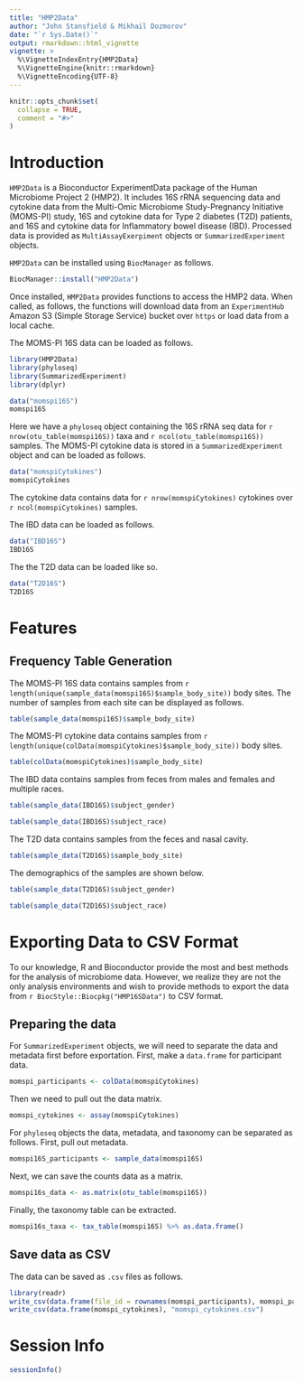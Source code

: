 ---
title: "HMP2Data"
author: "John Stansfield & Mikhail Dozmorov"
date: "`r Sys.Date()`"
output: rmarkdown::html_vignette
vignette: >
  %\VignetteIndexEntry{HMP2Data}
  %\VignetteEngine{knitr::rmarkdown}
  %\VignetteEncoding{UTF-8}
---

```{r setup, include = FALSE}
knitr::opts_chunk$set(
  collapse = TRUE,
  comment = "#>"
)
```


# Introduction

`HMP2Data` is a Bioconductor ExperimentData package of the Human Microbiome Project 2 (HMP2). It includes 16S rRNA sequencing data and cytokine data from the Multi-Omic Microbiome Study-Pregnancy Initiative (MOMS-PI) study, 16S and cytokine data for Type 2 diabetes (T2D) patients, and 16S and cytokine data for Inflammatory bowel disease (IBD). Processed data is provided as `MultiAssayExerpiment` objects or `SummarizedExperiment` objects. 

`HMP2Data` can be installed using `BiocManager` as follows.

```{r, eval = FALSE}
BiocManager::install("HMP2Data")
```

Once installed, `HMP2Data` provides functions to access the HMP2 data. When called, as follows, the functions will download data from an `ExperimentHub` Amazon S3 (Simple Storage Service) bucket over `https` or load data from a local cache.

The MOMS-PI 16S data can be loaded as follows.

```{r, message=FALSE}
library(HMP2Data)
library(phyloseq)
library(SummarizedExperiment)
library(dplyr)

data("momspi16S")
momspi16S
```

Here we have a `phyloseq` object containing the 16S rRNA seq data for `r nrow(otu_table(momspi16S))` taxa and `r ncol(otu_table(momspi16S))` samples. The MOMS-PI cytokine data is stored in a `SummarizedExperiment` object and can be loaded as follows.

```{r}
data("momspiCytokines")
momspiCytokines
```

The cytokine data contains data for `r nrow(momspiCytokines)` cytokines over `r ncol(momspiCytokines)` samples.

The IBD data can be loaded as follows.

```{r}
data("IBD16S")
IBD16S
```

The the T2D data can be loaded like so.

```{r}
data("T2D16S")
T2D16S
```



# Features

## Frequency Table Generation

The MOMS-PI 16S data contains samples from `r length(unique(sample_data(momspi16S)$sample_body_site))` body sites. The number of samples from each site can be displayed as follows.

```{r}
table(sample_data(momspi16S)$sample_body_site)
```


The MOMS-PI cytokine data contains samples from `r length(unique(colData(momspiCytokines)$sample_body_site))` body sites.

```{r}
table(colData(momspiCytokines)$sample_body_site)
```

The IBD data contains samples from feces from males and females and multiple races.

```{r}
table(sample_data(IBD16S)$subject_gender)

table(sample_data(IBD16S)$subject_race)
```

The T2D data contains samples from the feces and nasal cavity.

```{r}
table(sample_data(T2D16S)$sample_body_site)
```

The demographics of the samples are shown below.

```{r}
table(sample_data(T2D16S)$subject_gender)

table(sample_data(T2D16S)$subject_race)
```



# Exporting Data to CSV Format

To our knowledge, R and Bioconductor provide the most and best methods for the
analysis of microbiome data. However, we realize they are not the only analysis
environments and wish to provide methods to export the data from
`r BiocStyle::Biocpkg("HMP16SData")` to CSV format. 


## Preparing the data

For `SummarizedExperiment` objects, we will need to separate the data and metadata first before exportation. First, make a `data.frame` for participant data.

```{r}
momspi_participants <- colData(momspiCytokines)
```

Then we need to pull out the data matrix.

```{r}
momspi_cytokines <- assay(momspiCytokines)
```

For `phyloseq` objects the data, metadata, and taxonomy can be separated as follows. First, pull out metadata.

```{r}
momspi16S_participants <- sample_data(momspi16S)
```

Next, we can save the counts data as a matrix.

```{r}
momspi16s_data <- as.matrix(otu_table(momspi16S))
```

Finally, the taxonomy table can be extracted.

```{r}
momspi16s_taxa <- tax_table(momspi16S) %>% as.data.frame()
```

## Save data as CSV

The data can be saved as `.csv` files as follows.

```{r, eval = FALSE}
library(readr)
write_csv(data.frame(file_id = rownames(momspi_participants), momspi_participants), "momspi_participants.csv")
write_csv(data.frame(momspi_cytokines), "momspi_cytokines.csv")
```


# Session Info

```{r}
sessionInfo()
```

